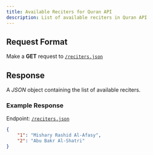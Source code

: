 ---
title: Available Reciters for Quran API
description: List of available reciters in Quran API
---


## Request Format

Make a **GET** request to [`/reciters.json`](/api/reciters.json)

## Response

A _*JSON*_ object containing the list of available reciters.

### Example Response

Endpoint: [`/reciters.json`](/api/reciters.json)

```json copy
{
    "1": "Mishary Rashid Al-Afasy",
    "2": "Abu Bakr Al-Shatri"
}
```
